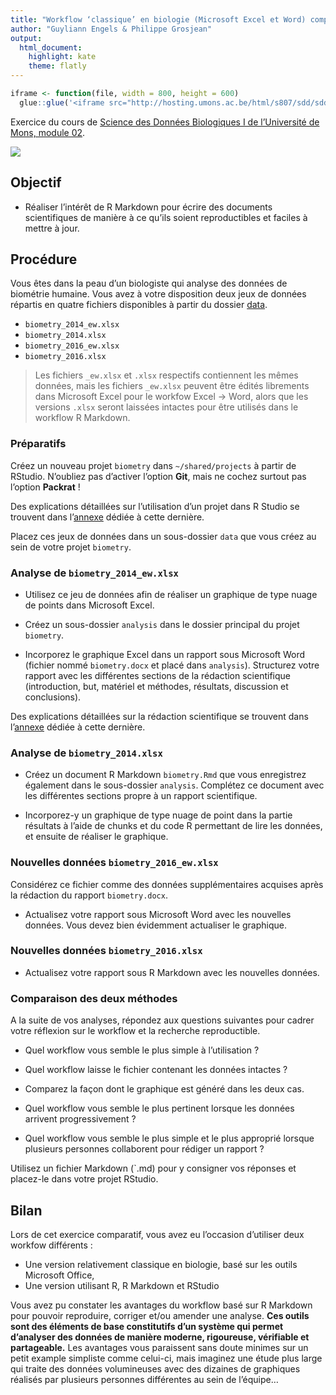 ```yaml
---
title: "Workflow ‘classique’ en biologie (Microsoft Excel et Word) comparé à R et R Markdown"
author: "Guyliann Engels & Philippe Grosjean"
output: 
  html_document: 
    highlight: kate
    theme: flatly
---
```


```r
iframe <- function(file, width = 800, height = 600)
  glue::glue('<iframe src="http://hosting.umons.ac.be/html/s807/sdd/sdd1_02/{file}" width="{width}" height="{height}" style="border:none;"></iframe>')
```

Exercice du cours de [Science des Données Biologiques I de l'Université de Mons, module 02](http://biodatascience-course.sciviews.org/sdd-umons/integration-des-graphiques-dans-un-rapport-r-markdown.html#a-vous-de-jouer-4).

![](../../template/biodatascience.png)


## Objectif

- Réaliser l'intérêt de R Markdown pour écrire des documents scientifiques de manière à ce qu'ils soient reproductibles et faciles à mettre à jour.


## Procédure

Vous êtes dans la peau d'un biologiste qui analyse des données de biométrie humaine. Vous avez à votre disposition deux jeux de données répartis en quatre fichiers disponibles à partir du dossier [data](https://github.com/BioDataScience-Course/sdd_lesson/tree/master/sdd1_02/data).

- `biometry_2014_ew.xlsx`
- `biometry_2014.xlsx`
- `biometry_2016_ew.xlsx`
- `biometry_2016.xlsx`

> Les fichiers `_ew.xlsx` et `.xlsx` respectifs contiennent les mêmes données, mais les fichiers `_ew.xlsx` peuvent être édités librements dans Microsoft Excel pour le workfow Excel -> Word, alors que les versions `.xlsx` seront laissées intactes pour être utilisés dans le workflow R Markdown.


### Préparatifs

Créez un nouveau projet `biometry` dans `~/shared/projects` à partir de RStudio. N'oubliez pas d'activer l'option **Git**, mais ne cochez surtout pas l'option **Packrat** !

Des explications détaillées sur l'utilisation d'un projet dans R Studio se trouvent dans l’[annexe ](http://biodatascience-course.sciviews.org/sdd-umons/rs.html#rs_projet) dédiée à cette dernière.

Placez ces jeux de données dans un sous-dossier `data` que vous créez au sein de votre projet `biometry`.


### Analyse de `biometry_2014_ew.xlsx`

- Utilisez ce jeu de données afin de réaliser un graphique de type nuage de points dans Microsoft Excel.

- Créez un sous-dossier `analysis` dans le dossier principal du projet `biometry`.

- Incorporez le graphique Excel dans un rapport sous Microsoft Word (fichier nommé `biometry.docx` et placé dans `analysis`). Structurez votre rapport avec les différentes sections de la rédaction scientifique (introduction, but, matériel et méthodes, résultats, discussion et conclusions).

Des explications détaillées sur la rédaction scientifique se trouvent dans l’[annexe ](http://biodatascience-course.sciviews.org/sdd-umons/redaction-scientifique.html) dédiée à cette dernière.


### Analyse de `biometry_2014.xlsx`

- Créez un document R Markdown `biometry.Rmd` que vous enregistrez également dans le sous-dossier `analysis`. Complétez ce document avec les différentes sections propre à un rapport scientifique.

- Incorporez-y un graphique de type nuage de point dans la partie résultats à l'aide de chunks et du code R permettant de lire les données, et ensuite de réaliser le graphique.


### Nouvelles données `biometry_2016_ew.xlsx`

Considérez ce fichier comme des données supplémentaires acquises après la rédaction du rapport `biometry.docx`.

- Actualisez votre rapport sous Microsoft Word avec les nouvelles données. Vous devez bien évidemment actualiser le graphique.


### Nouvelles données `biometry_2016.xlsx`

- Actualisez votre rapport sous R Markdown avec les nouvelles données.

### Comparaison des deux  méthodes

A la suite de vos analyses, répondez aux questions suivantes pour cadrer votre réflexion sur le workflow et la recherche reproductible.

- Quel workflow vous semble le plus simple à l'utilisation ?

- Quel workflow laisse le fichier contenant les données intactes ?

- Comparez la façon dont le graphique est généré dans les deux cas.

- Quel workflow vous semble le plus pertinent lorsque les données arrivent progressivement ?

- Quel workflow vous semble le plus simple et le plus approprié lorsque plusieurs personnes collaborent pour rédiger un rapport ? 

Utilisez un fichier Markdown (`.md) pour y consigner vos réponses et placez-le dans votre projet RStudio.


## Bilan

Lors de cet exercice comparatif, vous avez eu l'occasion d'utiliser deux workfow différents :

- Une version relativement classique en biologie, basé sur les outils Microsoft Office,
- Une version utilisant R, R Markdown et RStudio

Vous avez pu constater les avantages du workflow basé sur R Markdown pour pouvoir reproduire, corriger et/ou amender une analyse. **Ces outils sont des éléments de base constitutifs d'un système qui permet d'analyser des données de manière moderne, rigoureuse, vérifiable et partageable.** Les avantages vous paraissent sans doute minimes sur un petit example simpliste comme celui-ci, mais imaginez une étude plus large qui traite des données volumineuses avec des dizaines de graphiques réalisés par plusieurs personnes différentes au sein de l'équipe...

